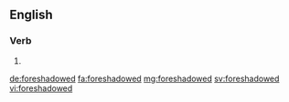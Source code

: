 ==English==

===Verb===
{{head|en}}

# {{en-past of|foreshadow}}

[[de:foreshadowed]]
[[fa:foreshadowed]]
[[mg:foreshadowed]]
[[sv:foreshadowed]]
[[vi:foreshadowed]]